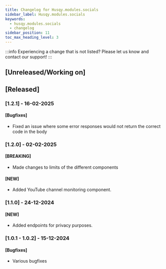 ```yaml
---
title: Changelog for Husqy.modules.socials
sidebar_label: Husqy.modules.socials
keywords:
  - husqy.modules.socials
  - changelog
sidebar_position: 11
toc_max_heading_level: 3
---
```


:::info
Experiencing a change that is not listed? Please let us know and contact our support!
:::

## [Unreleased/Working on]

## [Released]

### [1.2.1] - 16-02-2025

#### [Bugfixes]

- Fixed an issue where some error responses would not return the correct code in the body

### [1.2.0] - 02-02-2025

#### [BREAKING]

- Made changes to limits of the different components

#### [NEW]

- Added YouTube channel monitoring component.

### [1.1.0] - 24-12-2024

#### [NEW]

- Added endpoints for privacy purposes.

### [1.0.1 - 1.0.2] - 15-12-2024

#### [Bugfixes]

- Various bugfixes